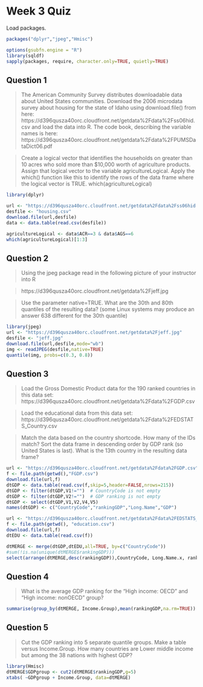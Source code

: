 Week 3 Quiz
===========

Load packages.

```r
packages("dplyr","jpeg","Hmisc")

options(gsubfn.engine = "R")
library(sqldf)
sapply(packages, require, character.only=TRUE, quietly=TRUE)
```


Question 1
----------

> The American Community Survey distributes downloadable data about United States communities. Download the 2006 microdata survey about housing for the state of Idaho using download.file() from here: https://d396qusza40orc.cloudfront.net/getdata%2Fdata%2Fss06hid.csv and load the data into R. The code book, describing the variable names is here:
https://d396qusza40orc.cloudfront.net/getdata%2Fdata%2FPUMSDataDict06.pdf

> Create a logical vector that identifies the households on greater than 10 acres who sold more than $10,000 worth of agriculture products. Assign that logical vector to the variable agricultureLogical. Apply the which() function like this to identify the rows of the data frame where the logical vector is TRUE. which(agricultureLogical)


```r
library(dplyr)

url <- "https://d396qusza40orc.cloudfront.net/getdata%2Fdata%2Fss06hid.csv"
desfile <- "housing.csv"
download.file(url,desfile)
data <- data.table(read.csv(desfile))

agricultureLogical <- data$ACR==3 & data$AGS==6
which(agricultureLogical)[1:3]
```


Question 2
----------

> Using the jpeg package read in the following picture of your instructor into R

> https://d396qusza40orc.cloudfront.net/getdata%2Fjeff.jpg

> Use the parameter native=TRUE. What are the 30th and 80th quantiles of the resulting data? (some Linux systems may produce an answer 638 different for the 30th quantile)

```r
library(jpeg)
url <- "https://d396qusza40orc.cloudfront.net/getdata%2Fjeff.jpg"
desfile <- "jeff.jpg"
download.file(url,desfile,mode="wb")
img <- readJPEG(desfile,native=TRUE)
quantile(img, probs=c(0.3, 0.8))

```

Question 3
----------

> Load the Gross Domestic Product data for the 190 ranked countries in this data set:
> https://d396qusza40orc.cloudfront.net/getdata%2Fdata%2FGDP.csv

> Load the educational data from this data set:
> https://d396qusza40orc.cloudfront.net/getdata%2Fdata%2FEDSTATS_Country.csv

> Match the data based on the country shortcode. How many of the IDs match? Sort the data frame in descending order by GDP rank (so United States is last). What is the 13th country in the resulting data frame?

```r
url <- "https://d396qusza40orc.cloudfront.net/getdata%2Fdata%2FGDP.csv"
f <- file.path(getwd(),"FGDP.csv")
download.file(url,f)
dtGDP <- data.table(read.csv(f,skip=5,header=FALSE,nrows=215))
dtGDP <- filter(dtGDP,V1!="")  # CountryCode is not empty
dtGDP <- filter(dtGDP,V2!="")  # GDP ranking is not empty
dtGDP <- select(dtGDP,V1,V2,V4,V5)
names(dtGDP) <- c("CountryCode","rankingGDP","Long.Name","GDP")

url <- "https://d396qusza40orc.cloudfront.net/getdata%2Fdata%2FEDSTATS_Country.csv"
f <- file.path(getwd(), "education.csv")
download.file(url,f)
dtEDU <- data.table(read.csv(f))

dtMERGE <- merge(dtGDP,dtEDU,all=TRUE, by=c("CountryCode"))
#sum(!is.na(unique(dtMERGE$rankingGDP)))
select(arrange(dtMERGE,desc(rankingGDP)),CountryCode, Long.Name.x, rankingGDP, GDP)[13,]

```


Question 4
----------
> What is the average GDP ranking for the "High income: OECD" and "High income: nonOECD" group?

```r
summarise(group_by(dtMERGE, Income.Group),mean(rankingGDP,na.rm=TRUE))
```

Question 5
----------

> Cut the GDP ranking into 5 separate quantile groups. Make a table versus Income.Group. How many countries are Lower middle income but among the 38 nations with highest GDP?

```r
library(Hmisc)
dtMERGE$GDPgroup <- cut2(dtMERGE$rankingGDP,g=5)
xtabs( ~GDPgroup + Income.Group, data=dtMERGE)
```